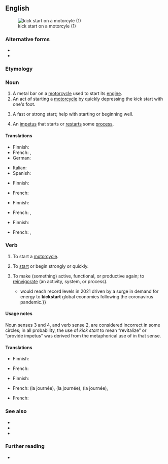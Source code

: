 {{also|kickstart|kick-start}}
==English==
[[File:Kick-start.jpg|thumb|kick start on a motorcyle (1)]]

===Alternative forms===
* {{l|en|kickstart}}
* {{l|en|kick-start}}

===Etymology===
{{compound|en|kick|start}}

===Noun===
{{en-noun}}

# A metal bar on a [[motorcycle]] used to start its [[engine]].
# An act of starting a [[motorcycle]] by quickly depressing the kick start with one's foot.
#: {{ux|en|The motorcycle requires a '''kick start'''.}}
# {{lb|en|figuratively}} A fast or strong start; help with starting or beginning well.
#: {{ux|en|As a '''kick start''' for the group, let's write up some ideas.}}
# An [[impetus]] that starts or [[restart]]s some [[process]].

====Translations====
{{trans-top|metal bar on motorcycle|1}}
* Finnish: {{t|fi|käynnistyspoljin}}
* French: {{t|fr|démarreur au pied|m}}, {{t|fr|pédale de mise en marche|m}}
* German: {{t|de|Kickstarter|m}}
{{trans-mid}}
* Italian: {{t|it|impianto di avviamento|m}}
* Spanish: {{t|es|pedal de arranque|m}}
{{trans-bottom}}

{{trans-top|act of starting a motorcycle|2}}
* Finnish: {{t|fi|käynnistyspotku}}
{{trans-mid}}
* French: {{t|fr|démarrage au kick|m}}
{{trans-bottom}}

{{trans-top|fast or strong start|3}}
* Finnish: {{t|fi|käynnistyspotku}}
{{trans-mid}}
* French: {{t|fr|début en beauté|m}}, {{t|fr|démarrage du bon pied|m}}
{{trans-bottom}}

{{trans-top|impetus that starts a process|4}}
* Finnish: {{t+|fi|käynnistys}}
{{trans-mid}}
* French: {{t+|fr|coup de fouet}}, {{t+|fr|relance}}
{{trans-bottom}}

===Verb===
{{en-verb}}

# {{lb|en|transitive}} To start a [[motorcycle]].
#: {{ux|en|He '''kick started''' the motorcycle and took off.}}
# {{lb|en|transitive|figurative}} To [[start]] or begin strongly or quickly.
#: {{ux|en|To '''kick start''' your learning, let's summarize the basics.}}
#: {{ux|en|'''Kick start''' your day with a hearty breakfast.}}
# {{lb|en|transitive|figurative}} To make (something) active, functional, or productive again; to [[reinvigorate]] (an activity, system, or process).
#: {{syn|en|reinvigorate|revitalize|jump-start}}
#: {{ux|en|To '''kick start''' the economy with a large construction project.}}
#* {{quote-web|en|url=https://www.theguardian.com/environment/2022/jan/17/chinas-coal-production-hit-record-levels-in-2021|title=China’s coal production hit record levels in 2021|date=2022-01-17|author=Jillian Ambrose|work=The Guardian|passage=The International Energy Agency (IEA) predicted that global consumption of coal power{{...|, which is the world’s single biggest source of climate emissions,}} would reach record levels in 2021 driven by a surge in demand for energy to '''kickstart''' global economies following the coronavirus pandemic.}}

====Usage notes====
Noun senses 3 and 4, and verb sense 2, are considered incorrect in some circles; in all probability, the use of ''kick start'' to mean “revitalize” or “provide impetus” was derived from the metaphorical use of {{m|en|jump-start}} in that sense.

====Translations====
{{trans-top|to start a motorcycle}}
* Finnish: {{t|fi|[[polkaista]] [[käyntiin]]}}
{{trans-mid}}
* French: {{t|fr|démarrer au kick}}
{{trans-bottom}}

{{trans-top|to start or begin strongly}}
* Finnish: {{t|fi|[[polkaista]] [[käyntiin]]}}
{{trans-mid}}
* French: {{t|fr|[[démarrer]] [[en beauté]]}} (la journée), {{t|fr|[[démarrer]] [[du bon pied]]}} (la journée), {{t|fr|[[bien]] [[commencer]]}} (la journée), {{t|fr|[[commencer]] [[en beauté]]}}
{{trans-bottom}}

{{trans-top|to make (something) active, functional, or productive again; to reinvigorate (an activity, system, or process).}}
* French: {{t+|fr|relancer}}
{{trans-mid}}
{{trans-bottom}}

===See also===
* {{l|en|head start}}
* {{l|en|jump start}}
* {{l|en|kick off}}

===Further reading===
* {{pedia}}